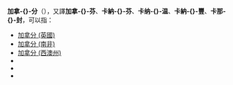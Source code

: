 {{noteTA
|G1=Country
}}
'''加拿-{}-分'''（{{lang-en|Caernarfon/Carnarvon}}），又譯'''加拿-{}-芬'''、'''卡納-{}-芬'''、'''卡纳-{}-温'''、'''卡納-{}-豐'''、'''卡那-{}-封'''，可以指：
*[[加拿分_(英國)|加拿分 (英國)]]
*[[加拿分_(南非)|加拿分 (南非)]]
*[[加拿分_(西澳州)|加拿分 (西澳州)]]
*{{link-en|加拿分 (愛民頓)|Caernarvon, Edmonton}}
*{{link-en|加拿分 (艾奧瓦州)|Carnarvon, Iowa}}
*{{link-en|加拿分 (路易斯安那州)|Caernarvon, Louisiana}}
{{disambig|cat=三字译名消歧义}}